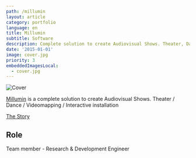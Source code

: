 ```yaml
---
path: /millumin
layout: article
category: portfolio
language: en
title: Millumin
subtitle: Software
description: Complete solution to create Audiovisual Shows. Theater, Dance, Videomapping, Interactive installation
date: '2015-01-01'
image: cover.jpg
priority: 3
embeddedImagesLocal:
  - cover.jpg
---
```


![Cover](cover.jpg)  
  

[Millumin](https://www.millumin.com/) is a complete solution to create Audiovisual Shows. Theater / Dance / Videomapping / Interactive installation

[The Story](https://www.millumin.com/story/)

## Role

Team member - Research & Development Engineer
